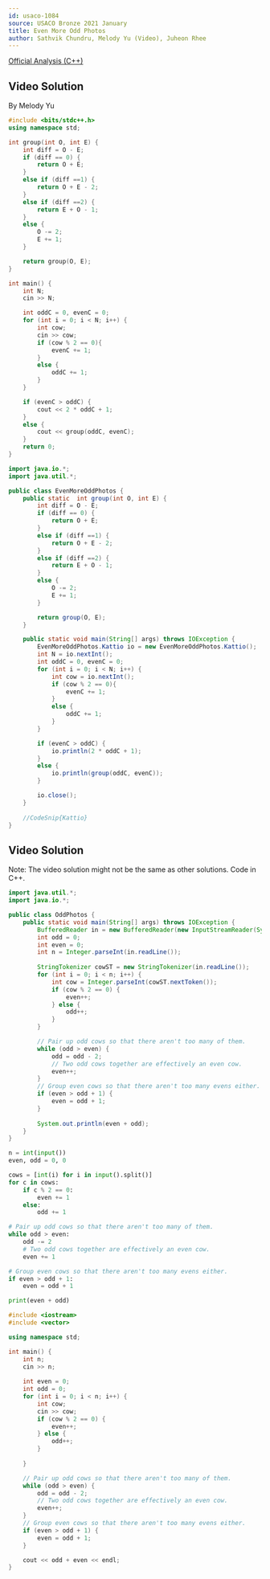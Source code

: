 ```yaml
---
id: usaco-1084
source: USACO Bronze 2021 January
title: Even More Odd Photos
author: Sathvik Chundru, Melody Yu (Video), Juheon Rhee
---
```


[Official Analysis (C++)](http://www.usaco.org/current/data/sol_prob2_bronze_jan21.html)

## Video Solution

By Melody Yu

<Youtube id="RYeYSB53dSY" />

<Spoiler title="Video Solution Code">
<LanguageSection>
<CPPSection>

```cpp
#include <bits/stdc++.h>
using namespace std;

int group(int O, int E) {
	int diff = O - E;
	if (diff == 0) {
		return O + E;
	}
	else if (diff ==1) {
		return O + E - 2;
	}
	else if (diff ==2) {
		return E + O - 1;
	}
	else {
		O -= 2;
		E += 1;
	}

	return group(O, E);
}

int main() {
	int N;
	cin >> N;

	int oddC = 0, evenC = 0;
	for (int i = 0; i < N; i++) {
		int cow;
		cin >> cow;
		if (cow % 2 == 0){
			evenC += 1;
		}
		else {
			oddC += 1;
		}
	}

	if (evenC > oddC) {
		cout << 2 * oddC + 1;
	}
	else {
		cout << group(oddC, evenC);
	}
	return 0;
}
```

</CPPSection>
<JavaSection>

```java
import java.io.*;
import java.util.*;

public class EvenMoreOddPhotos {
	public static  int group(int O, int E) {
		int diff = O - E;
		if (diff == 0) {
			return O + E;
		}
		else if (diff ==1) {
			return O + E - 2;
		}
		else if (diff ==2) {
			return E + O - 1;
		}
		else {
			O -= 2;
			E += 1;
		}

		return group(O, E);
	}

	public static void main(String[] args) throws IOException {
		EvenMoreOddPhotos.Kattio io = new EvenMoreOddPhotos.Kattio();
		int N = io.nextInt();
		int oddC = 0, evenC = 0;
		for (int i = 0; i < N; i++) {
			int cow = io.nextInt();
			if (cow % 2 == 0){
				evenC += 1;
			}
			else {
				oddC += 1;
			}
		}

		if (evenC > oddC) {
			io.println(2 * oddC + 1);
		}
		else {
			io.println(group(oddC, evenC));
		}

		io.close();
	}
	
	//CodeSnip{Kattio}
}
```

</JavaSection>
</LanguageSection>
</Spoiler>
	
	
## Video Solution

Note: The video solution might not be the same as other solutions. Code in C++.
<Youtube id="VbPjZamNA40" />

<LanguageSection>
<JavaSection>

```java
import java.util.*;
import java.io.*;

public class OddPhotos {
	public static void main(String[] args) throws IOException {
	  	BufferedReader in = new BufferedReader(new InputStreamReader(System.in));
		int odd = 0;
		int even = 0;
		int n = Integer.parseInt(in.readLine());
	
		StringTokenizer cowST = new StringTokenizer(in.readLine());
		for (int i = 0; i < n; i++) {
			int cow = Integer.parseInt(cowST.nextToken());
			if (cow % 2 == 0) {
				even++;
			} else {
				odd++;
			}
		}

		// Pair up odd cows so that there aren't too many of them.
		while (odd > even) { 
			odd = odd - 2;
			// Two odd cows together are effectively an even cow.
			even++; 
		}
		// Group even cows so that there aren't too many evens either.
		if (even > odd + 1) {
			even = odd + 1;
		}
	  	
		System.out.println(even + odd);
  	}
}
```

</JavaSection>
<PySection>

```python
n = int(input())
even, odd = 0, 0

cows = [int(i) for i in input().split()]
for c in cows:
	if c % 2 == 0: 
		even += 1
	else:
		odd += 1

# Pair up odd cows so that there aren't too many of them.
while odd > even:
	odd -= 2
	# Two odd cows together are effectively an even cow.
	even += 1

# Group even cows so that there aren't too many evens either.
if even > odd + 1: 
	even = odd + 1

print(even + odd)
```

</PySection>
<CPPSection>

```cpp
#include <iostream>
#include <vector>

using namespace std;

int main() {
	int n; 
	cin >> n;
	
	int even = 0;
	int odd = 0;
	for (int i = 0; i < n; i++) {  
		int cow; 
		cin >> cow;
		if (cow % 2 == 0) {
			even++;
		} else {
			odd++;
		}
	
	}

	// Pair up odd cows so that there aren't too many of them.
	while (odd > even) { 
		odd = odd - 2;
		// Two odd cows together are effectively an even cow.
		even++; 
	}
	// Group even cows so that there aren't too many evens either.
	if (even > odd + 1) {
		even = odd + 1;
	}

	cout << odd + even << endl;
}
```

</CPPSection>
</LanguageSection>
